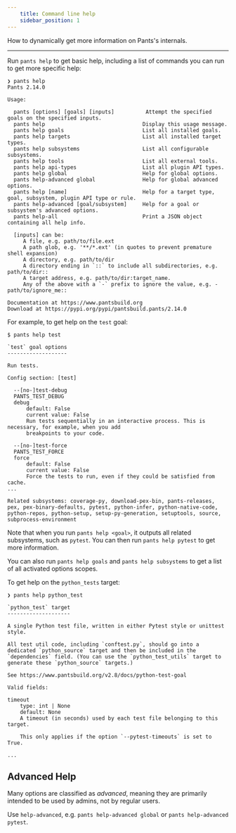 ```yaml
---
    title: Command line help
    sidebar_position: 1
---
```


How to dynamically get more information on Pants's internals.

---

Run `pants help` to get basic help, including a list of commands you can run to get more specific help:

```text title="Shell"
❯ pants help
Pants 2.14.0

Usage:

  pants [options] [goals] [inputs]          Attempt the specified goals on the specified inputs.
  pants help                               Display this usage message.
  pants help goals                         List all installed goals.
  pants help targets                       List all installed target types.
  pants help subsystems                    List all configurable subsystems.
  pants help tools                         List all external tools.
  pants help api-types                     List all plugin API types.
  pants help global                        Help for global options.
  pants help-advanced global               Help for global advanced options.
  pants help [name]                        Help for a target type, goal, subsystem, plugin API type or rule.
  pants help-advanced [goal/subsystem]     Help for a goal or subsystem's advanced options.
  pants help-all                           Print a JSON object containing all help info.

  [inputs] can be:
     A file, e.g. path/to/file.ext
     A path glob, e.g. '**/*.ext' (in quotes to prevent premature shell expansion)
     A directory, e.g. path/to/dir
     A directory ending in `::` to include all subdirectories, e.g. path/to/dir::
     A target address, e.g. path/to/dir:target_name.
     Any of the above with a `-` prefix to ignore the value, e.g. -path/to/ignore_me::

Documentation at https://www.pantsbuild.org
Download at https://pypi.org/pypi/pantsbuild.pants/2.14.0
```

For example, to get help on the `test` goal:

```text title="Shell"
$ pants help test

`test` goal options
-------------------

Run tests.

Config section: [test]

  --[no-]test-debug
  PANTS_TEST_DEBUG
  debug
      default: False
      current value: False
      Run tests sequentially in an interactive process. This is necessary, for example, when you add
      breakpoints to your code.

  --[no-]test-force
  PANTS_TEST_FORCE
  force
      default: False
      current value: False
      Force the tests to run, even if they could be satisfied from cache.
...

Related subsystems: coverage-py, download-pex-bin, pants-releases, pex, pex-binary-defaults, pytest, python-infer, python-native-code, python-repos, python-setup, setup-py-generation, setuptools, source, subprocess-environment
```

Note that when you run `pants help <goal>`, it outputs all related subsystems, such as `pytest`. You can then run `pants help pytest` to get more information.

You can also run `pants help goals` and `pants help subsystems` to get a list of all activated options scopes.

To get help on the `python_tests` target:

```text title="Shell"
❯ pants help python_test

`python_test` target
--------------------

A single Python test file, written in either Pytest style or unittest style.

All test util code, including `conftest.py`, should go into a dedicated `python_source` target and then be included in the
`dependencies` field. (You can use the `python_test_utils` target to generate these `python_source` targets.)

See https://www.pantsbuild.org/v2.8/docs/python-test-goal

Valid fields:

timeout
    type: int | None
    default: None
    A timeout (in seconds) used by each test file belonging to this target.

    This only applies if the option `--pytest-timeouts` is set to True.

...
```

## Advanced Help

Many options are classified as _advanced_, meaning they are primarily intended to be used by admins, not by regular users.

Use `help-advanced`, e.g. `pants help-advanced global` or `pants help-advanced pytest`.
